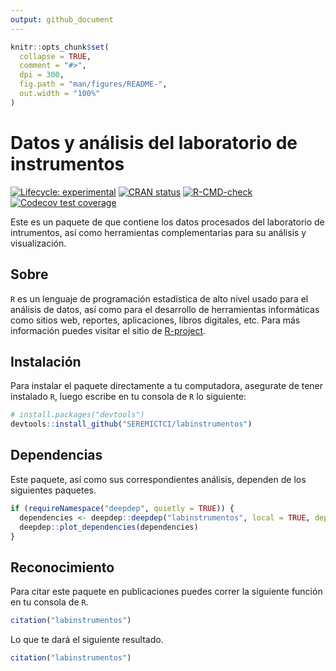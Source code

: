 ```yaml
---
output: github_document
---
```


<!-- README.md is generated from README.Rmd. Please edit that file -->

```r
knitr::opts_chunk$set(
  collapse = TRUE,
  comment = "#>",
  dpi = 300,
  fig.path = "man/figures/README-",
  out.width = "100%"
)
```

# Datos y análisis del laboratorio de instrumentos

<!-- badges: start -->
[![Lifecycle: experimental](https://img.shields.io/badge/lifecycle-experimental-orange.svg)](https://lifecycle.r-lib.org/articles/stages.html#experimental)
[![CRAN status](https://www.r-pkg.org/badges/version/labinstrumentos)](https://CRAN.R-project.org/package=labinstrumentos)
[![R-CMD-check](https://github.com/SEREMICTCI/labinstrumentos/workflows/R-CMD-check/badge.svg)](https://github.com/SEREMICTCI/labinstrumentos/actions)
[![Codecov test coverage](https://codecov.io/gh/SEREMICTCI/labinstrumentos/branch/master/graph/badge.svg)](https://app.codecov.io/gh/SEREMICTCI/labinstrumentos?branch=master)
<!-- badges: end -->

Este es un paquete de <i class="fab fa-r-project"></i> que contiene los datos procesados del laboratorio de intrumentos, así como herramientas complementarias para su análisis y visualización.

## Sobre <i class="fab fa-r-project"></i>

`R` es un lenguaje de programación estadística de alto nivel usado para el análisis de datos, así como para el desarrollo de herramientas informáticas como sitios web, reportes, aplicaciones, libros digitales, etc. Para más información puedes visitar el sitio de [R-project](https://www.r-project.org/about.html).

## Instalación

Para instalar el paquete directamente a tu computadora, asegurate de tener instalado `R`, luego escribe en tu consola de `R` lo siguiente:

``` r
# install.packages("devtools")
devtools::install_github("SEREMICTCI/labinstrumentos")
```

## Dependencias

Este paquete, así como sus correspondientes análisis, dependen de los siguientes paquetes.

```r
if (requireNamespace("deepdep", quietly = TRUE)) {
  dependencies <- deepdep::deepdep("labinstrumentos", local = TRUE, depth = 3L)
  deepdep::plot_dependencies(dependencies)
}
```

## Reconocimiento

Para citar este paquete en publicaciones puedes correr la siguiente función en tu consola de `R`.

```r
citation("labinstrumentos")
```

Lo que te dará el siguiente resultado.

```r
citation("labinstrumentos")
```

